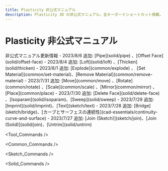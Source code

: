 ```yaml
---
title: Plasticity 非公式マニュアル
description: Plasticity 3D の非公式マニュアル。全キーボードショートカット掲載。日々更新中！
---
```


# Plasticity 非公式マニュアル

<Callout type="info" emoji="ℹ️">
非公式マニュアル更新情報
- 2023/8/6 追加:  [Pipe](solid/pipe) 、[Offset Face](solid/offset-face) 
- 2023/8/4 追加: [Loft](solid/loft) 、[Thicken](solid/thicken)
- 2023/8/1 追加: [Explode](common/explode) 、 [Set Material](common/set-material)、[Remove Material](common/remove-material) 
- 2023/7/31 追加: [Move](common/move) 、[Rotate](common/rotate) 、[Scale](common/scale) 、[Mirror](common/mirror) 、[Place](common/place)  
- 2023/7/30 追加: [Delete Face](solid/delete-face) 、[Isoparam](solid/isoparam)、[Sweep](solid/sweep) 
- 2023/7/29 追加: [Imprint](solid/imprint)、[Text](sketch/text)
- 2023/7/28 追加: [Bridge](sketch/bridge)、[カーブとサーフェスの連続性](cad-essentials/continuity-curve-and-surface)
- 2023/7/27 追加: [Join (Sketch)](sketch/join)、[Join (Solid)](solid/join)、[Untrim](solid/untrim)
</Callout>

<Tool_Commands />

<Common_Commands />

<Sketch_Commands />

<Solid_Commands />


